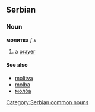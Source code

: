 ==Serbian==
===Noun===
'''молитва''' ''f s''
#a [[prayer]]
====See also====
*[[molitva]]
*[[molba]]
*[[молба]]
[[Category:Serbian common nouns]]